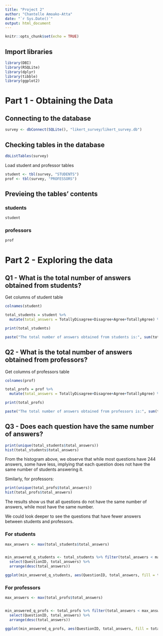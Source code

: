 ```yaml
---
title: "Project 2"
author: "Chantelle Amoako-Atta"
date: "`r Sys.Date()`"
output: html_document
---
```


```r
knitr::opts_chunk$set(echo = TRUE)
```

## Import libraries
```r
library(DBI)
library(RSQLite)
library(dplyr)
library(tibble)
library(ggplot2)
```

# Part 1 - Obtaining the Data

## Connecting to the database
```r
survey <- dbConnect(SQLite(), "likert_survey/likert_survey.db")
```

## Checking tables in the database
```r
dbListTables(survey)
```
Load student and professor tables
```r
student <- tbl(survey, "STUDENTS")
prof <- tbl(survey, "PROFESSORS")
```
## Previeing the tables' contents

### students
```r
student
```

### professors
```r
prof
```


# Part 2 - Exploring the data

## Q1 - What is the total number of answers obtained from students?

Get columns of student table
```r
colnames(student)
```


```r
total_students = student %>% 
  mutate(total_answers = TotallyDisagree+Disagree+Agree+TotallyAgree) %>% collect()

print(total_students)

paste("The total number of answers obtained from students is:", sum(total_students$total_answers))
```
## Q2 - What is the total number of answers obtained from professors?

Get columns of professors table
```r
colnames(prof)
```


```r
total_profs = prof %>% 
  mutate(total_answers = TotallyDisagree+Disagree+Agree+TotallyAgree) %>% collect()

print(total_profs)

paste("The total number of answers obtained from professors is:", sum(total_profs$total_answers))

```

## Q3 - Does each question have the same number of answers?

```r
print(unique(total_students$total_answers))
hist(total_students$total_answers)
```
From the histogram above, we observe that while most questions have 244 answers, some have less, implying that each question does not have the same number of students answering it.

Similarly, for professors:

```r
print(unique(total_profs$total_answers))
hist(total_profs$total_answers)
```

The results show us that all questions do not have the same number of answers, while most have the same number.

We could look deeper to see the questions that have fewer answers between students and professors.

### For students
```r
max_answers <- max(total_students$total_answers)


min_answered_q_students <- total_students %>% filter(total_answers < max_answers) %>% 
  select(QuestionID, total_answers) %>% 
  arrange(desc(total_answers))

ggplot(min_answered_q_students, aes(QuestionID, total_answers, fill = total_answers))+geom_col()
```

### For professors

```r
max_answers <- max(total_profs$total_answers)


min_answered_q_profs <- total_profs %>% filter(total_answers < max_answers) %>% 
  select(QuestionID, total_answers) %>% 
  arrange(desc(total_answers))

ggplot(min_answered_q_profs, aes(QuestionID, total_answers, fill = total_answers))+geom_col()
```




